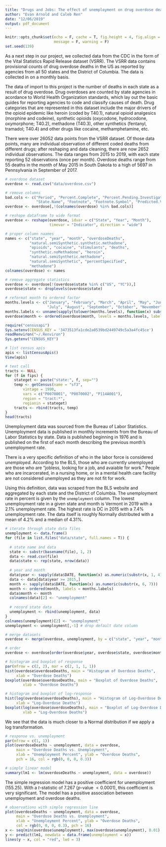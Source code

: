 ```yaml
---
title: "Drugs and Jobs: The effect of unemployment on drug overdose deaths in America"
author: "Evan Arnold and Caleb Ren"
date: "12/06/2019"
output: pdf_document
---
```


```r
knitr::opts_chunk$set(echo = F, cache = T, fig.height = 4, fig.align = 'center',
                      message = F, warning = F)
set.seed(139)
```

\section{Introduction and Motivation}

\section{Exploratory Data Anslysis Methods}

\subsection{Data Summary}

As a next step in our project, we collected data from the CDC in the form of the Vital Statistics Rapid Release dataset (VSRR). The VSRR data contains provisional counts of drug overdose deaths in the US as reported by agencies from all 50 states and the District of Columbia. The data is collected in on a monthly basis.

The data of import to this project is the number of deaths in each state as a result of drug overdose. Drug overdoses are counted by state agencies in acordance to World Health Organization standards, which lay out the basic guides for reporting agencies to code and classify causes of death. Drug categories that are represented in this dataset include the major drivers of the opioid epidemic like heroin (coded by T40.1), natural opioid analgesics (morphine and codeine), synthetic opioids (oxycodone, hydrocodone, oxymorphone; T40.2), methadone (T40.3), other synthetics (fentanyl, tramadol; T40.4) and other drugs like cocaine, methamphetamine, etc.

There were over 26052 data points from the VSRR dataset. Of those data points, many are individual observation of different coded deaths from different drugs; after reshaping and data cleaning, there are now 2652 individual observations. The data ranges from 2015 to 2019, with each state reporting 52 observations (once per month). Overdose deaths range from 55 deaths in the month of May 2015 in South Dakota to a high of 5697 in Pennsylvania in September of 2017.

```r
# overdose dataset 
overdose <- read.csv("data/overdose.csv")

# remove columns
bad.cols <- c("Period", "Percent.Complete", "Percent.Pending.Investigation", 
              "State.Name", "Footnote", "Footnote.Symbol", "Predicted.Value")
overdose <- overdose[,!(colnames(overdose) %in% bad.cols)]

# reshape dataframe to wide format
overdose <- reshape(overdose, idvar = c("State", "Year", "Month"), 
                    timevar = "Indicator", direction = "wide")

# proper column naames
names <- c("state", "year", "month", "overdoseDeaths", 
           "natural.semiSynthetic.synthetic.methadone", 
           "opioids", "cocaine", "stimulants", "deaths", 
           "synthetic.noMethadone", "heroin", 
           "natural.semiSynthetic.methadone", 
           "natural.semiSynthetic", "percentSpecified", 
           "methadone")
colnames(overdose) <- names

# remove aggregate statistics
overdose <- overdose[!(overdose$state %in% c("US", "YC")),]
overdose$state <- droplevels(overdose$state)

# reformat month to ordered factor
months.levels <- c("January", "February", "March", "April", "May", "June", 
                   "July", "August", "September", "October", "November", "December")
months.labels <- unname(sapply(tolower(months.levels), function(x) substr(x, 1, 3)))
overdose$month <- ordered(overdose$month, levels = months.levels, labels = months.labels)
```

```r
require("censusapi")
Sys.setenv(CENSUS_KEY = '3473513fa1cde2a0539bd2449749c5a3a4fc45ce')
readRenviron("~/.Renviron")
Sys.getenv("CENSUS_KEY")

# list census apis
apis <- listCensusApis()
View(apis)

# test call
tracts <- NULL
for (f in fips) {
    stateget <- paste("state:", f, sep="")
    temp <- getCensus(name = "sf3",
        vintage = 1990,
        vars = c("P0070001", "P0070002", "P114A001"),
        region = "tract:*",
        regionin = stateget)
    tracts <- rbind(tracts, temp)
}
head(tracts)
```
Unemployment data was sourced from the Bureau of Labor Statistics. Unemployment data is published in monthly increments from the Bureau of Labor Statistics by state. Data is published beginning in 1976 and is published on the first of each month describing the previous month's unemployment rate.

There is a very specific definition of who in the labor force is considered *unemployed*. According to the BLS, those who are currently unemployed are those who are "jobless, looking for a job, and avaiable for work." People who are incarcerated, in a nursing home, or in a mental health care facility are not considered unemployed as they are not fit for work.

Using this definition, data was scraped from the BLS website and aggregated by each state and the District of Columbia. The unemployment rate in percent is given by the `unemployment` column. The lowest unemployment rate in a given state and month is Vermont in 2019 with a 2.1% unemployment rate. The highest rate is DC in 2015 with a 7.4% unemployment rate. The data itself is roughly Normally distributed with a mean of 4.2% and a median of 4.31%.

```r
# iterate through state data files 
unemployment <- data.frame()
for (file in list.files("data/state", full.names = T)) {
  
  # state name and data
  state <- substr(basename(file), 1, 2)
  data <- read.csv(file)
  data$state <- rep(state, nrow(data))
  
  # year and month
  data$year <- sapply(data$DATE, function(x) as.numeric(substr(x, 1, 4)))
  data <- data[data$year >= 2015,]
  month <- sapply(data$DATE, function(x) as.numeric(substr(x, 6, 7)))
  month <- ordered(month, labels = months.labels)
  data$month <- month
  colnames(data)[2] <- "unemployment"
  
  # record state data
  unemployment <- rbind(unemployment, data)
}
colnames(unemployment)[2] <- "unemployment"
unemployment <- unemployment[,-1] # drop default date column

# merge datasets
overdose <- merge(overdose, unemployment, by = c("state", "year", "month"))

# order
overdose <- overdose[order(overdose$year, overdose$state, overdose$month),]
```

\subsection{EDA}

```r
# histogram and boxplot of response
par(mfrow = c(2, 2), mar = c(2, 1, 1, 1))
hist(overdose$overdoseDeaths, main = "Histogram of Overdose Deaths", 
     xlab = "Overdose Deaths")
boxplot(overdose$overdoseDeaths, main = "Boxplot of Overdose Deaths", 
        xlab = "Overdose Deaths")

# histogram and boxplot of log-response
hist(log(overdose$overdoseDeaths), main = "Histogram of Log-Overdose Deaths", 
     xlab = "Log-Overdose Deaths")
boxplot(log(overdose$overdoseDeaths), main = "Boxplot of Log-Overdose Deaths", 
        xlab = "Log-Overdose Deaths")
```

We see that the data is much closer to a Normal distribution if we apply a log transformation.

```r
# response vs. unemployment
par(mfrow = c(1, 1))
plot(overdoseDeaths ~ unemployment, data = overdose,
     main = "Overdose Deaths vs. Unemployment",
     xlab = "Unemployment Percent", ylab = "Overdose Deaths",
     pch = 16, col = rgb(0, 0, 0, 0.3))
```

\subsection{Baseline Model}

```r
# simple linear model
summary(lm1 <- lm(overdoseDeaths ~ unemployment, data = overdose))
```

The simple regression model has a positive coefficient for unemployment ($155.25$). With a $t$-statistic of $7.267$ ($p$-value $< 0.0001$), this coefficient is very significant. The model has a positive association between unemployment and overdose deaths. 

```r
# observations with simple regression line
plot(overdoseDeaths ~ unemployment, data = overdose,
     main = "Overdose Deaths vs. Unemployment",
     xlab = "Unemployment Percent", ylab = "Overdose Deaths",
     col = rgb(0, 0, 0, 0.3), pch = 16)
x <- seq(min(overdose$unemployment), max(overdose$unemployment), 0.01)
y <- predict(lm1, newdata = data.frame(unemployment = x))
lines(y ~ x, col = "red", lwd = 3)
```

\section{Results}


\section{Conclusions and Decisions}